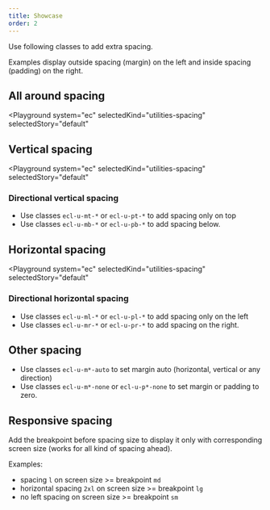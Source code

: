 ```yaml
---
title: Showcase
order: 2
---
```



Use following classes to add extra spacing.

Examples display outside spacing (margin) on the left and
inside spacing (padding) on the right.

## All around spacing

<Playground
  system="ec"
  selectedKind="utilities-spacing"
  selectedStory="default"
>
  <Spacing type="a" token="2xs" />
  <Spacing type="a" token="xs" />
  <Spacing type="a" token="s" />
  <Spacing type="a" token="m" />
  <Spacing type="a" token="l" />
  <Spacing type="a" token="xl" />
  <Spacing type="a" token="2xl" />
  <Spacing type="a" token="3xl" />
  <Spacing type="a" token="4xl" />
</Playground>

## Vertical spacing

<Playground
  system="ec"
  selectedKind="utilities-spacing"
  selectedStory="default"
>
  <Spacing type="v" token="2xs" />
  <Spacing type="v" token="xs" />
  <Spacing type="v" token="s" />
  <Spacing type="v" token="m" />
  <Spacing type="v" token="l" />
  <Spacing type="v" token="xl" />
  <Spacing type="v" token="2xl" />
  <Spacing type="v" token="3xl" />
  <Spacing type="v" token="4xl" />
</Playground>

### Directional vertical spacing

- Use classes `ecl-u-mt-*` or `ecl-u-pt-*` to add spacing only on top
- Use classes `ecl-u-mb-*` or `ecl-u-pb-*` to add spacing below.

## Horizontal spacing

<Playground
  system="ec"
  selectedKind="utilities-spacing"
  selectedStory="default"
>
  <Spacing type="h" token="2xs" />
  <Spacing type="h" token="xs" />
  <Spacing type="h" token="s" />
  <Spacing type="h" token="m" />
  <Spacing type="h" token="l" />
  <Spacing type="h" token="xl" />
  <Spacing type="h" token="2xl" />
  <Spacing type="h" token="3xl" />
  <Spacing type="h" token="4xl" />
</Playground>

### Directional horizontal spacing

- Use classes `ecl-u-ml-*` or `ecl-u-pl-*` to add spacing only on the left
- Use classes `ecl-u-mr-*` or `ecl-u-pr-*` to add spacing on the right.

## Other spacing

- Use classes `ecl-u-m*-auto` to set margin auto (horizontal, vertical or any direction)
- Use classes `ecl-u-m*-none` or `ecl-u-p*-none` to set margin or padding to zero.

## Responsive spacing

Add the breakpoint before spacing size to display it only with corresponding screen size (works for all kind of spacing ahead).

Examples:

- spacing `l` on screen size >= breakpoint `md`
  <Spacing type="a-md" token="l" />
- horizontal spacing `2xl` on screen size >= breakpoint `lg`
  <Spacing type="h-lg" token="2xl" />
- no left spacing on screen size >= breakpoint `sm`
  <Spacing type="l-sm" token="none" />

